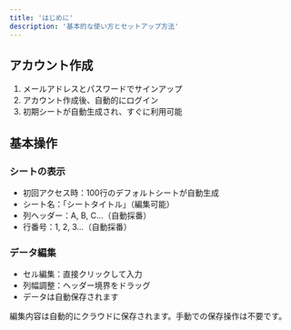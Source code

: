 ```yaml
---
title: 'はじめに'
description: '基本的な使い方とセットアップ方法'
---
```


## アカウント作成

1. メールアドレスとパスワードでサインアップ
2. アカウント作成後、自動的にログイン
3. 初期シートが自動生成され、すぐに利用可能

## 基本操作

### シートの表示
- 初回アクセス時：100行のデフォルトシートが自動生成
- シート名：「シートタイトル」（編集可能）
- 列ヘッダー：A, B, C...（自動採番）
- 行番号：1, 2, 3...（自動採番）

### データ編集
- セル編集：直接クリックして入力
- 列幅調整：ヘッダー境界をドラッグ
- データは自動保存されます

<Note>
編集内容は自動的にクラウドに保存されます。手動での保存操作は不要です。
</Note> 